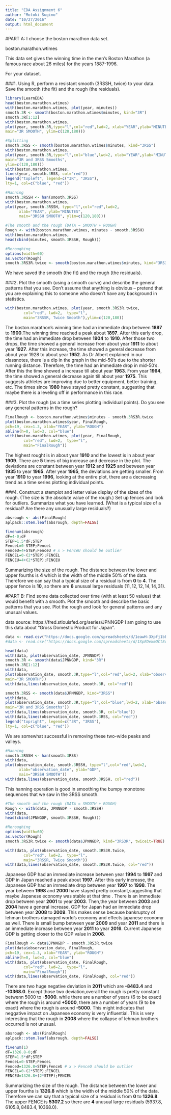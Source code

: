 ```yaml
---
title: "EDA Assignment 6"
author: "Motoki Sugino"
date: "10/27/2016"
output: html_document
---
```

#PART A:  I choose the boston marathon data set.

boston.marathon.wtimes  

This data set gives the winning time in the men’s Boston Marathon (a famous race about 26 miles) for the years 1887-1996.              

For your dataset.

###1.  Using R, perform a resistant smooth (3RSSH, twice) to your data.  Save the smooth (the fit) and the rough (the residuals).
```r
library(LearnEDA)
head(boston.marathon.wtimes)
with(boston.marathon.wtimes, plot(year, minutes))
smooth.3R <- smooth(boston.marathon.wtimes$minutes, kind="3R")
smooth.3R[1:12]
with(boston.marathon.wtimes,
plot(year, smooth.3R,type="l",col="red",lwd=2, xlab="YEAR",ylab="MINUTES",
main="3R SMOOTH", ylim=c(120,180)))
```

```r
#Splitting
smooth.3RSS <- smooth(boston.marathon.wtimes$minutes, kind="3RSS")
with(boston.marathon.wtimes,
plot(year, smooth.3R,type="l",col="blue",lwd=2, xlab="YEAR",ylab="MINUTES",
main="3R and 3RSS Smooths",
ylim=c(120,180)))
with(boston.marathon.wtimes,
lines(year, smooth.3RSS, col="red"))
legend("topleft", legend=c("3R", "3RSS"),
lty=1, col=c("blue", "red"))
```

```r
#Hanning
smooth.3RSSH <- han(smooth.3RSS) 
with(boston.marathon.wtimes,
plot(year, smooth.3RSSH, type="l",col="red",lwd=2, 
      xlab="YEAR", ylab="MINUTES", 
      main="3RSSH SMOOTH", ylim=c(120,180)))
```

```r
#The smooth and the rough (DATA = SMOOTH + ROUGH)
Rough <- with(boston.marathon.wtimes, minutes - smooth.3RSSH)
with(boston.marathon.wtimes,
head(cbind(minutes, smooth.3RSSH, Rough)))

#Reroughing
options(width=60) 
as.vector(Rough)
smooth.3RS3R.twice <- smooth(boston.marathon.wtimes$minutes, kind="3RS3R", twiceit=TRUE)
```

We have saved the smooth (the fit) and the rough (the residuals).

###2.  Plot the smooth (using a smooth curve) and describe the general patterns that you see.  Don’t assume that anything is obvious – pretend that you are explaining this to someone who doesn’t have any background in statistics.
```r
with(boston.marathon.wtimes, plot(year, smooth.3RS3R.twice,
        col="red", lwd=2,  type="l",
        main="3RSSR, Twice Smooth"),ylim=c(120,180))
```

The boston.marathon’s winning time had an immediate drop between **1897** to **1900**.The winning time reached a peak about **1897**.
After this early drop, the time had an immediate drop between **1904** to **1910**.
After those two drops, the time showed a general increase from about year **1911** to about year **1927**.
After this increase, the time showed a gereral decrease from about year 1928 to about year **1952**.
As Dr Albert explained in our classnotes, there is a dip in the graph in the mid-50’s due to the shorter running distance. Therefore, the time had an immediate drop in mid-50's. After this the time showed a increase till about year **1963**. 
From year **1964**, the time showed a general decrease again till about year **1975**. This suggests athletes are improving due to better equipment, better training, etc.
The times since **1980** have stayed pretty constant, suggesting that maybe there is a leveling off in performance in this race.

###3.  Plot the rough (as a time series plotting individual points).  Do you see any general patterns in the rough?
```r
FinalRough <- boston.marathon.wtimes$minutes - smooth.3RS3R.twice 
plot(boston.marathon.wtimes$year, FinalRough,
pch=19, cex=1.3, xlab="YEAR", ylab="ROUGH") 
abline(h=0, lwd=3, col="blue")
with(boston.marathon.wtimes, plot(year, FinalRough,
        col="red", lwd=2,  type="l",
        main="FinalRough"))
```

The highest rought is in about year **1910** and the lowest is in about year **1909**.
There are **5** times of big increase and decrease in the plot.
The deviations are constant between year **1912** and **1925** and between year **1935** to year **1965**. 
After year **1965**, the deviations are getting smaller. 
From year **1910** to year **1996**, looking at the entire plot, there are a decreasing trend as a time series plotting individual points.

###4.  Construct a stemplot and letter value display of the sizes of the rough.  (The size is the absolute value of the rough.)   Set up fences and look for outliers.  Summarize what you have learned.  (What is a typical size of a residual?  Are there any unusually large residuals?)
```r
absrough <- abs(FinalRough)
aplpack::stem.leaf(absrough, depth=FALSE)

fivenum(absrough)
dF=4-0;dF
STEP=1.5*dF;STEP
FenceL=0-STEP;FenceL
FenceU=4+STEP;FenceU # x > FenceU should be outlier
FENCEL=0-(2*STEP);FENCEL
FENCEU=4+(2*STEP);FENCEU
```

Summarizing the size of the rough.
The distance between the lower and upper fourths is **4** which is the width of the middle 50% of the data. Therefore we can say that a typical size of a residual is from **0** to **4**.
The upper fence is **10**, so there are **6** unusual large residuals $(11,12,12,14,14,31)$.



#PART B:  Find some data collected over time (with at least 50 values) that would benefit with a smooth.   Plot the smooth and describe the basic patterns that you see.  Plot the rough and look for general patterns and any unusual values.

data source: https://fred.stlouisfed.org/series/JPNNGDP
I am going to use this data about "Gross Domestic Product for Japan".

```r

data <- read.csv("https://docs.google.com/spreadsheets/d/1eawH-3Xpfj1bEjlyLnXHgJ77LFUhMopUwBuaG3HTvYU/pub?output=csv")
#data <- read.csv("https://docs.google.com/spreadsheets/d/1XpEDekmOCt8v_wEIZcEnvNtK3AaCiDBNvJ6NFYSBlPQ/pub?output=csv")

head(data)
with(data, plot(observation_date, JPNNGDP))
smooth.3R <- smooth(data$JPNNGDP, kind="3R")
smooth.3R[1:12]
with(data,
plot(observation_date, smooth.3R,type="l",col="red",lwd=2, xlab="observation_date",ylab="JPNNGDP",
main="3R SMOOTH"))
with(data,lines(observation_date, smooth.3R, col="red"))
```



```r
smooth.3RSS <- smooth(data$JPNNGDP, kind="3RSS")
with(data,
plot(observation_date, smooth.3R,type="l",col="blue",lwd=2, xlab="observation_date",ylab="GDP",
main="3R and 3RSS Smooths"))
with(data,lines(observation_date, smooth.3R, col="blue"))
with(data,lines(observation_date, smooth.3RSS, col="red"))
legend("topright", legend=c("3R", "3RSS"),
lty=1, col=c("blue", "red"))
```

We are somewhat successful in removing these two-wide peaks and valleys.

```r
#Hanning
smooth.3RSSH <- han(smooth.3RSS) 
with(data,
plot(observation_date, smooth.3RSSH, type="l",col="red",lwd=2, 
      xlab="observation_date", ylab="GDP", 
      main="3RSSH SMOOTH"))
with(data,lines(observation_date, smooth.3RSSH, col="red"))
```

This hanning operation is good in smoothing the bumpy monotone sequences that we saw in the 3RSS smooth.

```r
#The smooth and the rough (DATA = SMOOTH + ROUGH)
Rough <- with(data, JPNNGDP - smooth.3RSSH)
with(data,
head(cbind(JPNNGDP, smooth.3RSSH, Rough)))
```


```r
#Reroughing
options(width=60) 
as.vector(Rough)
smooth.3RS3R.twice <- smooth(data$JPNNGDP, kind="3RS3R", twiceit=TRUE)

with(data, plot(observation_date, smooth.3RS3R.twice,
        col="red", lwd=2,  type="l",
        main="3RSSR, Twice Smooth"))
with(data,lines(observation_date, smooth.3RS3R.twice, col="red"))
```

Japanese GDP had an immediate increase between year **1994** to **1997** and GDP in Japan reached a peak about **1997**.
After this early increase, the Japanese GDP had an immediate drop between year **1997** to **1998**.
The year between **1998** and **2000** have stayed pretty constant,suggesting that maybe Japanese economy was stable at that time .
There is an immediate drop between year **2001** to year **2003**.
Then,the year between **2003** and **2004** have a general increase.
GDP for Japan had an immediate drop between year **2008** to **2009**. This makes sense because bankruptcy of lehman brothers damaged world's economy and effects japanese economy as well.
There is small bump between year **2009** and year **2011** and there is an immediate increase between year **2011** to year **2016**.
Current Japanese GDP is getting closer to the GDP value in **2008**.

```r
FinalRough <- data$JPNNGDP - smooth.3RS3R.twice 
plot(data$observation_date, FinalRough,
pch=19, cex=1.3, xlab="YEAR", ylab="ROUGH") 
abline(h=0, lwd=3, col="blue")
with(data, plot(observation_date, FinalRough,
        col="red", lwd=2,  type="l",
        main="FinalRough"))
with(data,lines(observation_date, FinalRough, col="red"))
```

There are two huge negative deviation in **2011** which are **-8483.4** and **-10368.0**. 
Except those two deviation,overall the rough is pretty constant betwenn 5000 to **-5000**.
while there are a number of years (6 to be exact) where the rough is around **+5000**, there are a number of years (9 to be exact) where the rough is around **-5000**.
This might indicates that neggative impact on Japanese economy is very influential.
This is very interesting that the rough in **2008** where the collapse of lehman brothers occurred is not unusual.

```r
absrough <- abs(FinalRough)
aplpack::stem.leaf(absrough, depth=FALSE)

fivenum(1)
dF=1326.8-0;dF
STEP=1.5*dF;STEP
FenceL=0-STEP;FenceL
FenceU=1326.8+STEP;FenceU # x > FenceU should be outlier
FENCEL=0-(2*STEP);FENCEL
FENCEU=1326.8+(2*STEP);FENCEU
```

Summarizing the size of the rough.
The distance between the lower and upper fourths is **1326.8** which is the width of the middle 50% of the data. Therefore we can say that a typical size of a residual is from **0** to **1326.8**.
The upper FENCE is **5307.2** so there are **4** unusual large residuals $(5937.8, 6105.8, 8483.4, 10368.0)$.


